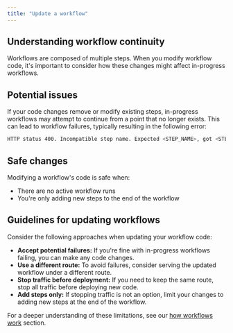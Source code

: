 ```yaml
---
title: "Update a workflow"
---
```


## Understanding workflow continuity

Workflows are composed of multiple steps. When you modify workflow code, it's important to consider how these changes might affect in-progress workflows.

## Potential issues

If your code changes remove or modify existing steps, in-progress workflows may attempt to continue from a point that no longer exists. This can lead to workflow failures, typically resulting in the following error:

```bash
HTTP status 400. Incompatible step name. Expected <STEP_NAME>, got <STEP_NAME>
```

## Safe changes

Modifying a workflow's code is safe when:

- There are no active workflow runs
- You're only adding new steps to the end of the workflow

## Guidelines for updating workflows

Consider the following approaches when updating your workflow code:

- **Accept potential failures:** If you're fine with in-progress workflows failing, you can make any code changes.
- **Use a different route:** To avoid failures, consider serving the updated workflow under a different route.
- **Stop traffic before deployment:** If you need to keep the same route, stop all traffic before deploying new code.
- **Add steps only:** If stopping traffic is not an option, limit your changes to adding new steps at the end of the workflow.

For a deeper understanding of these limitations, see our [how workflows work](/workflow/basics/how) section.
